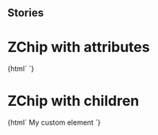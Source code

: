 
## Stories

<Meta title="Buttons/ZChip" component="z-chip" />

# ZChip with attributes

<Preview>
  <Story name="z-chip with attributes">
    {html` <z-chip
      boldtext="${text("boldtext", "1234")}"
      regulartext="${text("regulartext", "libri trovati")}"
      type="${select("type", ["default", "mini"], "default")}"
      disabled="${boolean("Disabled", false)}"
      pressed="${boolean("Pressed", false)}"
    ></z-chip>`}
  </Story>
</Preview>

# ZChip with children

<Preview>
  <Story name="z-chip with children">
    {html` <z-chip
      type="${select("type", ["default", "mini"], "default")}"
      disabled="${boolean("Disabled", false)}"
      pressed="${boolean("Pressed", false)}"
    >
      <z-body level="4">My custom element</z-body>
    </z-chip>`}
  </Story>
</Preview>

<Props of="z-chip" />
